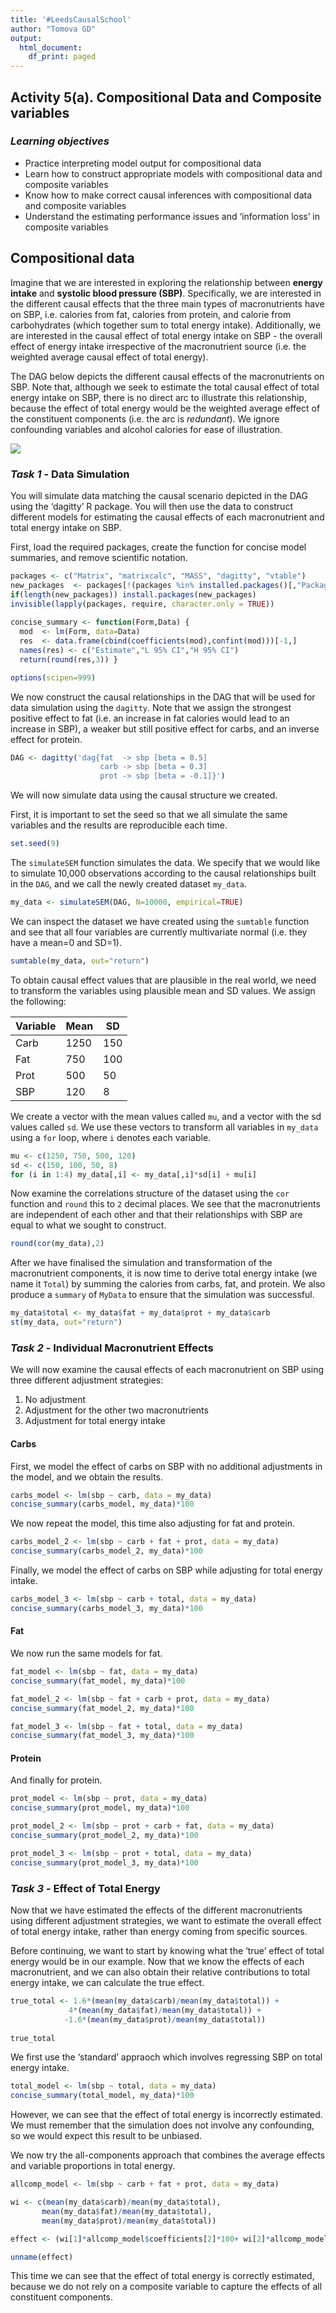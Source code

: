 ```yaml
---
title: '#LeedsCausalSchool'
author: "Tomova GD"
output:
  html_document:
    df_print: paged
---
```


## Activity 5(a). **Compositional Data and Composite variables**

### ***Learning objectives***

-   Practice interpreting model output for compositional data
-   Learn how to construct appropriate models with compositional data and composite variables
-   Know how to make correct causal inferences with compositional data and composite variables
-   Understand the estimating performance issues and 'information loss' in composite variables

## Compositional data

Imagine that we are interested in exploring the relationship between **energy intake** and **systolic blood pressure (SBP)**. Specifically, we are interested in the different causal effects that the three main types of macronutrients have on SBP, i.e. calories from fat, calories from protein, and calorie from carbohydrates (which together sum to total energy intake). Additionally, we are interested in the causal effect of total energy intake on SBP - the overall effect of energy intake irrespective of the macronutrient source (i.e. the weighted average causal effect of total energy).

The DAG below depicts the different causal effects of the macronutrients on SBP. Note that, although we seek to estimate the total causal effect of total energy intake on SBP, there is no direct arc to illustrate this relationship, because the effect of total energy would be the weighted average effect of the constituent components (i.e. the arc is *redundant*). We ignore confounding variables and alcohol calories for ease of illustration.

![](https://github.com/georgiatomova/LeedsCausalSchool/blob/master/5a-pic.png?raw=true)

### ***Task 1*** - **Data Simulation**

You will simulate data matching the causal scenario depicted in the DAG using the 'dagitty' R package. You will then use the data to construct different models for estimating the causal effects of each macronutrient and total energy intake on SBP.

First, load the required packages, create the function for concise model summaries, and remove scientific notation.

```r
packages <- c("Matrix", "matrixcalc", "MASS", "dagitty", "vtable")
new_packages  <- packages[!(packages %in% installed.packages()[,"Package"])]
if(length(new_packages)) install.packages(new_packages)
invisible(lapply(packages, require, character.only = TRUE))
  
concise_summary <- function(Form,Data) {
  mod  <- lm(Form, data=Data)
  res  <- data.frame(cbind(coefficients(mod),confint(mod)))[-1,]
  names(res) <- c("Estimate","L 95% CI","H 95% CI")
  return(round(res,3)) }

options(scipen=999)
```

We now construct the causal relationships in the DAG that will be used for data simulation using the `dagitty`. Note that we assign the strongest positive effect to fat (i.e. an increase in fat calories would lead to an increase in SBP), a weaker but still positive effect for carbs, and an inverse effect for protein.

```r
DAG <- dagitty('dag{fat  -> sbp [beta = 0.5] 
                    carb -> sbp [beta = 0.3]
                    prot -> sbp [beta = -0.1]}')
```

We will now simulate data using the causal structure we created.

First, it is important to set the seed so that we all simulate the same variables and the results are reproducible each time.

```r
set.seed(9)
```

The `simulateSEM` function simulates the data. We specify that we would like to simulate 10,000 observations according to the causal relationships built in the `DAG`, and we call the newly created dataset `my_data`.

```r
my_data <- simulateSEM(DAG, N=10000, empirical=TRUE)
```

We can inspect the dataset we have created using the `sumtable` function and see that all four variables are currently multivariate normal (i.e. they have a mean=0 and SD=1).

```r
sumtable(my_data, out="return")
```

To obtain causal effect values that are plausible in the real world, we need to transform the variables using plausible mean and SD values. We assign the following:

| Variable | Mean | SD  |
|----------|------|-----|
| Carb     | 1250 | 150 |
| Fat      | 750  | 100 |
| Prot     | 500  | 50  |
| SBP      | 120  | 8   |

We create a vector with the mean values called `mu`, and a vector with the sd values called `sd`. We use these vectors to transform all variables in `my_data` using a `for` loop, where `i` denotes each variable.

```r
mu <- c(1250, 750, 500, 120)                              
sd <- c(150, 100, 50, 8) 
for (i in 1:4) my_data[,i] <- my_data[,i]*sd[i] + mu[i]
```

Now examine the correlations structure of the dataset using the `cor` function and `round` this to `2` decimal places. We see that the macronutrients are independent of each other and that their relationships with SBP are equal to what we sought to construct.

```r
round(cor(my_data),2)
```

After we have finalised the simulation and transformation of the macronutrient components, it is now time to derive total energy intake (we name it `Total`) by summing the calories from carbs, fat, and protein. We also produce a `summary` of `MyData` to ensure that the simulation was successful.

```r
my_data$total <- my_data$fat + my_data$prot + my_data$carb
st(my_data, out="return")
```

### ***Task 2*** - **Individual Macronutrient Effects**

We will now examine the causal effects of each macronutrient on SBP using three different adjustment strategies:

1.  No adjustment
2.  Adjustment for the other two macronutrients
3.  Adjustment for total energy intake

#### **Carbs**

First, we model the effect of carbs on SBP with no additional adjustments in the model, and we obtain the results.

```r
carbs_model <- lm(sbp ~ carb, data = my_data)
concise_summary(carbs_model, my_data)*100
```

We now repeat the model, this time also adjusting for fat and protein.

```r
carbs_model_2 <- lm(sbp ~ carb + fat + prot, data = my_data)
concise_summary(carbs_model_2, my_data)*100
```

Finally, we model the effect of carbs on SBP while adjusting for total energy intake.

```r
carbs_model_3 <- lm(sbp ~ carb + total, data = my_data)
concise_summary(carbs_model_3, my_data)*100
```

#### **Fat**

We now run the same models for fat.

```r
fat_model <- lm(sbp ~ fat, data = my_data)
concise_summary(fat_model, my_data)*100

fat_model_2 <- lm(sbp ~ fat + carb + prot, data = my_data)
concise_summary(fat_model_2, my_data)*100

fat_model_3 <- lm(sbp ~ fat + total, data = my_data)
concise_summary(fat_model_3, my_data)*100
```

#### **Protein**

And finally for protein.

```r
prot_model <- lm(sbp ~ prot, data = my_data)
concise_summary(prot_model, my_data)*100

prot_model_2 <- lm(sbp ~ prot + carb + fat, data = my_data)
concise_summary(prot_model_2, my_data)*100

prot_model_3 <- lm(sbp ~ prot + total, data = my_data)
concise_summary(prot_model_3, my_data)*100
```

### ***Task 3*** - **Effect of Total Energy**

Now that we have estimated the effects of the different macronutrients using different adjustment strategies, we want to estimate the overall effect of total energy intake, rather than energy coming from specific sources.

Before continuing, we want to start by knowing what the 'true' effect of total energy would be in our example. Now that we know the effects of each macronutrient, and we can also obtain their relative contributions to total energy intake, we can calculate the true effect.

```r
true_total <- 1.6*(mean(my_data$carb)/mean(my_data$total)) +
             4*(mean(my_data$fat)/mean(my_data$total)) +
            -1.6*(mean(my_data$prot)/mean(my_data$total))
                   
true_total
```

We first use the 'standard' appraoch which involves regressing SBP on total energy intake.

```r
total_model <- lm(sbp ~ total, data = my_data)
concise_summary(total_model, my_data)*100
```

However, we can see that the effect of total energy is incorrectly estimated. We must remember that the simulation does not involve any confounding, so we would expect this result to be unbiased.

We now try the all-components approach that combines the average effects and variable proportions in total energy.

```r
allcomp_model <- lm(sbp ~ carb + fat + prot, data = my_data)

wi <- c(mean(my_data$carb)/mean(my_data$total),
       mean(my_data$fat)/mean(my_data$total),
       mean(my_data$prot)/mean(my_data$total))

effect <- (wi[1]*allcomp_model$coefficients[2]*100+ wi[2]*allcomp_model$coefficients[3]*100+wi[3]*allcomp_model$coefficients[4]*100)

unname(effect)
```

This time we can see that the effect of total energy is correctly estimated, because we do not rely on a composite variable to capture the effects of all constituent components.

